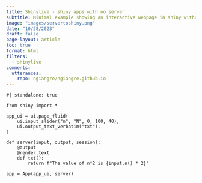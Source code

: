 ```yaml
---
title: Shinylive - shiny apps with no server
subtitle: Minimal example showing an interactive webpage in shiny without a server!
image: "images/servertoshiny.png"
date: "10/28/2023"
draft: false
page-layout: article
toc: true
format: html
filters:
  - shinylive
comments:
  utterances:
    repo: ngiangre/ngiangre.github.io
---
```


```shinylive-python
#| standalone: true

from shiny import *

app_ui = ui.page_fluid(
    ui.input_slider("n", "N", 0, 100, 40),
    ui.output_text_verbatim("txt"),
)

def server(input, output, session):
    @output
    @render.text
    def txt():
        return f"The value of n*2 is {input.n() * 2}"

app = App(app_ui, server)

```
